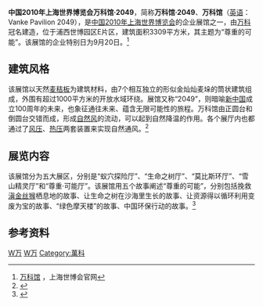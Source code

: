 {{Infobox building
| building_name       = 万科馆·2049<br>Vanke Pavilion 2049 
| image               = Wanke Pavilion 2049.jpg
| structural_system   = [[麦秸板|麦秸板]]
| location            = 世博园区E片区
| location_town        = [[上海|上海]]
| location_country     = {{CHN}}
| client               = 上海世博土地控股有限公司
| owner               = [[万科|万科]]
| completion_date     = 2010年5月1日
| inauguration_date   =2010年5月1日
| floor_area          = 3309平方米
}}
'''中国2010年上海世界博览会万科馆·2049'''，简称'''万科馆·2049'''、'''万科馆'''（[[英语|英语]]：Vanke Pavilion 2049），是[[中国2010年上海世界博览会|中国2010年上海世界博览会]]的企业展馆之一，由[[万科|万科]]冠名建造，位于浦西世博园区E片区，建筑面积3309平方米，其主题为“尊重的可能”。该展馆的企业特别日为9月20日。<ref>[http://www.expo2010.cn/c/qy_tpl_1910.htm 万科馆] {{Wayback|url=http://www.expo2010.cn/c/qy_tpl_1910.htm |date=20140205023528 }}，上海世博会官网</ref>

==建筑风格==
该展馆以天然[[麦秸板|麦秸板]]为建筑材料，由7个相互独立的形似金灿灿麦垛的筒状建筑组成，外围有超过1000平方米的开放水域环绕。展馆又称“2049”，则暗喻[[新中国|新中国]]成立100周年的未来，也象征通往未来、蕴含无限可能性的旅程。万科馆由正圆台和倒圆台交错而成，形成[[自然风|自然风]]的流动，可以起到自然降温的作用。各个展厅内也都通过了[[风压|风压]]、[[热压|热压]]两套装置来实现自然通风。<ref>{{Cite web |url=http://www.expo2010.cn/a/20100526/000014.htm |title=万科馆建筑特色 |accessdate=2014-10-14 |archive-date=2012-05-11 |archive-url=https://web.archive.org/web/20120511020913/http://www.expo2010.cn/a/20100526/000014.htm |dead-url=no }}</ref>

==展览内容==
该展馆分为五大展区，分别是“蚁穴探险厅”、“生命之树厅”、“莫比斯环厅”、“雪山精灵厅”和“尊重·可能厅”。该展馆用五个故事阐述“尊重的可能”，分别包括挽救[[滇金丝猴|滇金丝猴]]栖息地的故事、让生命之树在沙海里生长的故事、让资源得以循环利用变废为宝的故事、“绿色摩天楼”的故事、中国环保行动的故事。<ref>{{Cite web |url=http://www.expo2010.cn/a/20091231/000011.htm |title=解读世博会万科馆:七座金灿灿麦垛 关注未来 |accessdate=2014-10-14 |archive-date=2012-05-11 |archive-url=https://web.archive.org/web/20120511020005/http://www.expo2010.cn/a/20091231/000011.htm |dead-url=no }}</ref>

==参考资料==
{{reflist}}
{{2010年上海世博会展馆}}

[[Category:2010年上海世界博览会|W万]]
[[Category:2010年完工建築物|W万]]
[[Category:萬科|Category:萬科]]